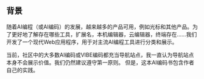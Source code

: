 ## 背景

随着AI编程（或AI编码）的发展，越来越多的产品可用，例如光标和其他产品。为了更好地了解存在哪些工具，扩展名，本机编辑器，云编辑器，终端存在……我们开发了一个现代Web应用程序，用于对主流AI编程工具进行分类和展示。

当前，社区中的大多数AI编码或VIBE编码都充当导航站点，我一直认为导航站点本身不会展示价值。我们仍然建议遵守第一原则。
但是，这本AI编码书包含作者自己的实践。
